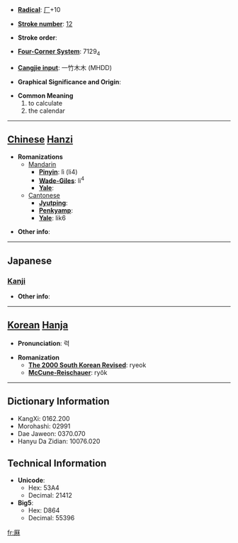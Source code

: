 * '''[[Wiktionary:Chinese radical index| Radical]]''': [[Wiktionary:Chinese radical index 厂|厂]]+10

* '''[[Wiktionary:Chinese total strokes index|Stroke number]]''': [[Wiktionary:Chinese total strokes index 12|12]]

* '''Stroke order''': 

* '''[[Wiktionary:Chinese four corner index|Four-Corner System]]''': 7129<sub>4</sub>

* '''[[Wiktionary:Chinese Cangjie index|Cangjie input]]''': 一竹木木 (MHDD)

* '''Graphical Significance and Origin''': 

* '''Common Meaning'''
*#to calculate
*# the calendar


----

== [[Chinese]] [[Hanzi]] ==

* '''Romanizations'''
** [[Mandarin]]
*** '''[[Pinyin]]''': lì (li4)
*** '''[[Wade-Giles]]''': li<sup>4</sup>
*** '''[[Yale]]''': 
**[[Cantonese]]
***'''[[Jyutping]]''':
***'''[[Penkyamp]]''': 
***'''[[Yale]]''': lik6

* '''Other info''': 

----

==Japanese==
===[[Kanji]]===
{{kanji|on readings=[[れき]] (reki), [[りゃく]] (ryaku)
|kun readings=[[おさめる]] (osameru)
}}

* '''Other info''':  

----

== [[Korean]] [[Hanja]] ==

* '''Pronunciation''': 력

* '''Romanization'''
** '''[[The 2000 South Korean Revised Romanization|The 2000 South Korean Revised]]''': ryeok
** '''[[McCune-Reischauer]]''': ryŏk

----

== Dictionary Information ==

* KangXi: 0162.200
* Morohashi: 02991
* Dae Jaweon: 0370.070
* Hanyu Da Zidian: 10076.020

== Technical Information ==

* '''Unicode''':
** Hex: 53A4
** Decimal: 21412
* '''Big5''':
** Hex: D864
** Decimal: 55396

[[fr:厤]]
